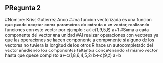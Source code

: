 ## PRegunta 2
#Nombre: Kriss Gutierrez Anco
#Una funcion vectorizada  es una funcion que puede aceptar como parametros de entrada a un vector, realizando funciones con este vector por ejemplo :
a<-c(1,9,5,8)
a+1 #Suma a cada componente del vector una unidad
#Al realizar operaciones con vectores ya que las operaciones se hacen componente a componente si alguno de los vectores no tuviera la longitud de los otros R hace un autocompletado del vector añadiendo los componentes faltantes concatenando el mismo vector hasta que quede completo
a<-c(1,8,6,4,5,2)
b<-c(9,2)
a+b

